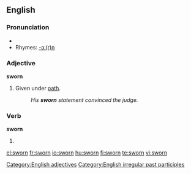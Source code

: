==English==

===Pronunciation===
*{{IPA|/'swoɻn/}}
*Rhymes: [[Rhymes:English:-ɔː(r)n|-ɔː(r)n]]

===Adjective===
'''sworn'''
#Given under [[oath]].
#:''His '''sworn''' statement convinced the judge.''
[[Category:English adjectives]]

===Verb===
'''sworn'''
# {{past participle of|[[swear]]}}

[[Category:English irregular past participles]]

[[el:sworn]]
[[fr:sworn]]
[[io:sworn]]
[[hu:sworn]]
[[fi:sworn]]
[[te:sworn]]
[[vi:sworn]]